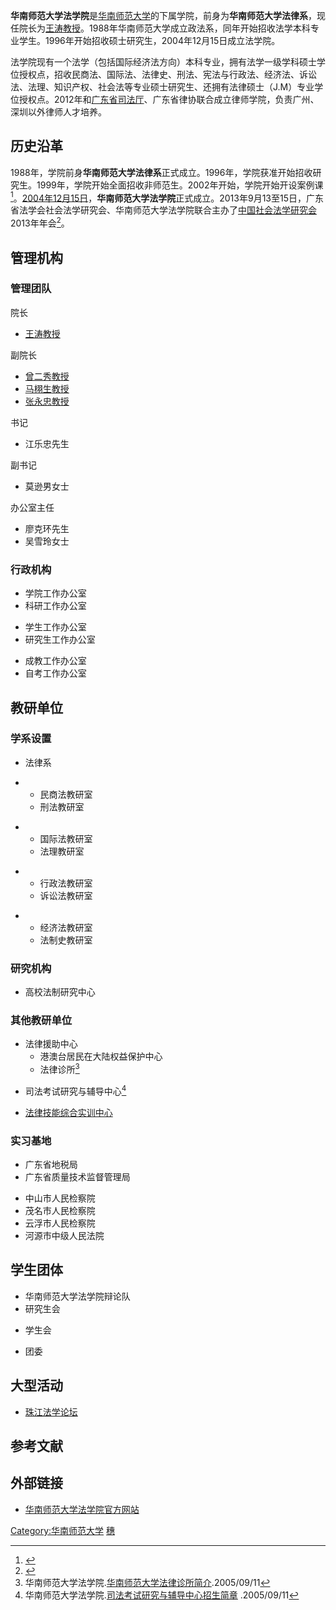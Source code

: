 '''华南师范大学法学院'''是[[华南师范大学|华南师范大学]]的下属学院，前身为'''华南师范大学法律系'''，现任院长为[[王涛|王涛]][[教授|教授]]。1988年华南师范大学成立政法系，同年开始招收法学本科专业学生。1996年开始招收硕士研究生，2004年12月15日成立法学院。

法学院现有一个法学（包括国际经济法方向）本科专业，拥有法学一级学科硕士学位授权点，招收民商法、国际法、法律史、刑法、宪法与行政法、经济法、诉讼法、法理、知识产权、社会法等专业硕士研究生、还拥有法律硕士（J.M）专业学位授权点。2012年和[[广东省司法厅|广东省司法厅]]、广东省律协联合成立律师学院，负责广州、深圳以外律师人才培养。


==历史沿革==
1988年，学院前身'''华南师范大学法律系'''正式成立。1996年，学院获准开始招收研究生。1999年，学院开始全面招收非师范生。2002年开始，学院开始开设案例课<ref>{{Cite book|title=中国法学教育状况 2009|last=曹义孙主编|first=|publisher=北京：中国政法大学出版社|year=2011.12|isbn=978-7-5620-4150-4|location=|pages=233}}</ref>。[[2004年12月15日|2004年12月15日]]，'''华南师范大学法学院'''正式成立。2013年9月13至15日，广东省法学会社会法学研究会、华南师范大学法学院联合主办了[[中国社会法学研究会|中国社会法学研究会]]2013年年会<ref>{{Cite book|title=广东社会科学年鉴 2012-2013年合卷 Guang Dong social sciences yearbook|last=蒋斌，王晓主编|first=|publisher=广州：广东人民出版社|year=2015.10|isbn=978-7-218-10271-9|location=|pages=609}}</ref>。

==管理机构==
===管理团队===
;院长
* [[王涛|王涛]][[教授|教授]]
{{col-begin}}
{{col-5}}
;副院长
* [[曾二秀|曾二秀]][[教授|教授]]
* [[马栩生|马栩生]][[教授|教授]]
* [[张永忠|张永忠]][[教授|教授]]
;书记
* 江乐忠先生
;副书记
* 莫逊男女士
{{col-5}}
;办公室主任
* 廖克环先生
* 吴雪玲女士
{{col-end}}

===行政机构===
{{col-begin}}
{{col-5}}
* 学院工作办公室
* 科研工作办公室
{{col-5}}
* 学生工作办公室
* 研究生工作办公室
{{col-5}}
* 成教工作办公室
* 自考工作办公室
{{col-end}}

==教研单位==
===学系设置===
* 法律系
{{col-begin}}
{{col-6}}
** 民商法教研室
** 刑法教研室
{{col-6}}
** 国际法教研室
** 法理教研室
{{col-6}}
** 行政法教研室
** 诉讼法教研室
{{col-6}}
** 经济法教研室
** 法制史教研室
{{col-end}}
===研究机构===
*  高校法制研究中心
===其他教研单位===
{{col-begin}}
{{col-6}}
* 法律援助中心
** 港澳台居民在大陆权益保护中心
** 法律诊所<ref>华南师范大学法学院.[http://fxy.scnu.edu.cn/Show_Article.php?Articleid=1034 华南师范大学法律诊所简介]{{dead link|date=2017年11月 |bot=InternetArchiveBot |fix-attempted=yes }}.2005/09/11</ref>
{{col-6}}
* 司法考试研究与辅导中心<ref>华南师范大学法学院.[http://fxy.scnu.edu.cn/Show_Article.php?Articleid=2265 司法考试研究与辅导中心招生简章] {{Wayback|url=http://fxy.scnu.edu.cn/Show_Article.php?Articleid=2265 |date=20081022155613 }}.2005/09/11</ref>
{{col-6}}
* [http://202.116.44.39/law/ 法律技能综合实训中心]{{dead link|date=2017年11月 |bot=InternetArchiveBot |fix-attempted=yes }}
{{col-end}}

===实习基地===
{{col-begin}}
{{col-6}}
* 广东省地税局
* 广东省质量技术监督管理局
{{col-6}}
* 中山市人民检察院
* 茂名市人民检察院
* 云浮市人民检察院
* 河源市中级人民法院
{{col-end}}

==学生团体==
{{col-begin}}
{{col-6}}
* 华南师范大学法学院辩论队
* 研究生会
{{col-6}}
* 学生会
{{col-6}}
* 团委
{{col-end}}

==大型活动==
* [http://www.zhujianglaw.cn 珠江法学论坛]{{dead link|date=2017年11月 |bot=InternetArchiveBot |fix-attempted=yes }}

==参考文献==
{{reflist|2}}

==外部链接==
* [http://fxy.scnu.edu.cn/ 华南师范大学法学院官方网站]{{Wayback|url=http://fxy.scnu.edu.cn/ |date=20090422025837 }}

[[Category:华南师范大学|Category:华南师范大学]]
[[Category:广东法学院|穗]]